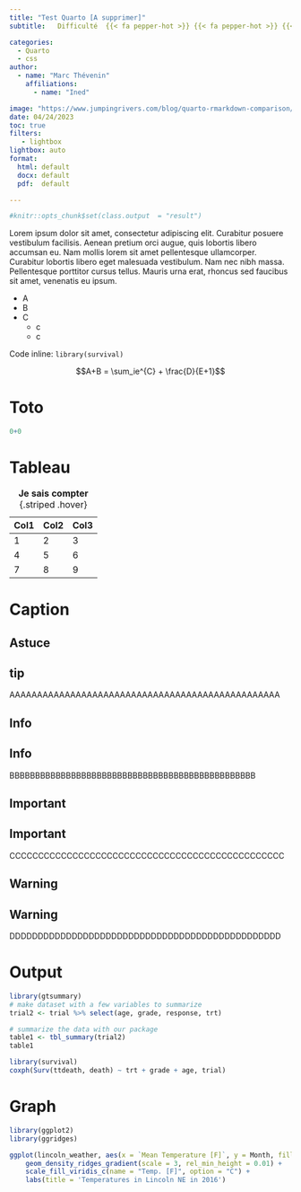 ```yaml
---
title: "Test Quarto [A supprimer]"
subtitle:   Difficulté  {{< fa pepper-hot >}} {{< fa pepper-hot >}} {{< fa pepper-hot >}}

categories:
  - Quarto
  - css
author: 
  - name: "Marc Thévenin"
    affiliations:
      - name: "Ined"

image: "https://www.jumpingrivers.com/blog/quarto-rmarkdown-comparison/featured.png"
date: 04/24/2023
toc: true
filters:
   - lightbox
lightbox: auto
format: 
  html: default
  docx: default
  pdf:  default

---
```


```r
#knitr::opts_chunk$set(class.output  = "result")
```

Lorem ipsum dolor sit amet, consectetur adipiscing elit. Curabitur posuere vestibulum facilisis. Aenean pretium orci augue, quis lobortis libero accumsan eu. Nam mollis lorem sit amet pellentesque ullamcorper. Curabitur lobortis libero eget malesuada vestibulum. Nam nec nibh massa. Pellentesque porttitor cursus tellus. Mauris urna erat, rhoncus sed faucibus sit amet, venenatis eu ipsum.


<style>
  .fa-solid,
  .fa-brands,
  .fa-sharp-solid {
    background-color: white;
  }
  
  .fa-pepper-hot {
    color: #De3831;
  }  
</style>



* A
* B
* C
  - c
  - c


Code inline:  `library(survival)`

$$A+B = \sum_ie^{C} + \frac{D}{E+1}$$



# Toto

```r
0+0
```


# Tableau

| Col1 | Col2 | Col3 |
|------|------|------|
| 1    | 2    | 3    |
| 4    | 5    | 6    |
| 7    | 8    | 9    |

: **Je sais compter** {.striped .hover}


# Caption

## Astuce

::: callout-tip
## tip

AAAAAAAAAAAAAAAAAAAAAAAAAAAAAAAAAAAAAAAAAAAAAAAAA
:::

## Info

::: callout-note
## Info

BBBBBBBBBBBBBBBBBBBBBBBBBBBBBBBBBBBBBBBBBBBBBBBB
:::


## Important

::: callout-important
## Important

CCCCCCCCCCCCCCCCCCCCCCCCCCCCCCCCCCCCCCCCCCCCCCCC
:::

## Warning

::: callout-warning
## Warning

DDDDDDDDDDDDDDDDDDDDDDDDDDDDDDDDDDDDDDDDDDDDDDDD
:::


# Output 

```r
library(gtsummary)
# make dataset with a few variables to summarize
trial2 <- trial %>% select(age, grade, response, trt)

# summarize the data with our package
table1 <- tbl_summary(trial2)
table1
```


```r
library(survival)
coxph(Surv(ttdeath, death) ~ trt + grade + age, trial)
```


# Graph



```r
library(ggplot2)
library(ggridges)

ggplot(lincoln_weather, aes(x = `Mean Temperature [F]`, y = Month, fill = stat(x))) +
    geom_density_ridges_gradient(scale = 3, rel_min_height = 0.01) +
    scale_fill_viridis_c(name = "Temp. [F]", option = "C") +
    labs(title = 'Temperatures in Lincoln NE in 2016')
```





